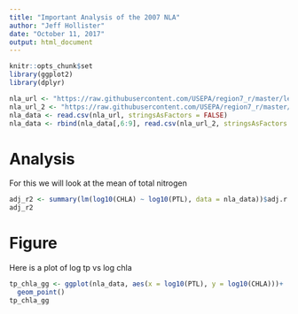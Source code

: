 ```yaml
---
title: "Important Analysis of the 2007 NLA"
author: "Jeff Hollister"
date: "October 11, 2017"
output: html_document
---
```


```r
knitr::opts_chunk$set
library(ggplot2)
library(dplyr)
```

```r
nla_url <- "https://raw.githubusercontent.com/USEPA/region7_r/master/lessons/data/fake_nla_1.csv"
nla_url_2 <- "https://raw.githubusercontent.com/USEPA/region7_r/master/lessons/data/fake_nla_2.csv"
nla_data <- read.csv(nla_url, stringsAsFactors = FALSE) 
nla_data <- rbind(nla_data[,6:9], read.csv(nla_url_2, stringsAsFactors = FALSE))
```

# Analysis
For this we will look at the mean of total nitrogen

```r
adj_r2 <- summary(lm(log10(CHLA) ~ log10(PTL), data = nla_data))$adj.r.squared
adj_r2
```

# Figure
Here is a plot of log tp vs log chla

```r
tp_chla_gg <- ggplot(nla_data, aes(x = log10(PTL), y = log10(CHLA)))+
  geom_point()
tp_chla_gg
```
